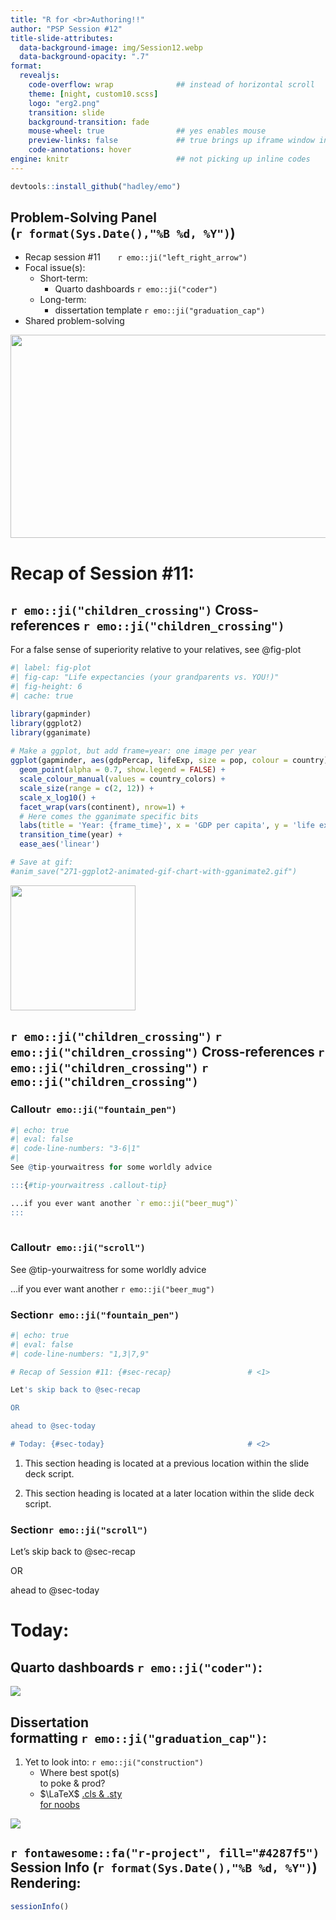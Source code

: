 ```yaml
---
title: "R for <br>Authoring!!" 
author: "PSP Session #12"
title-slide-attributes: 
  data-background-image: img/Session12.webp
  data-background-opacity: ".7"
format:
  revealjs:
    code-overflow: wrap              ## instead of horizontal scroll
    theme: [night, custom10.scss]
    logo: "erg2.png"
    transition: slide
    background-transition: fade
    mouse-wheel: true                ## yes enables mouse
    preview-links: false             ## true brings up iframe window instead of "site"
    code-annotations: hover 
engine: knitr                        ## not picking up inline codes
---
```


```r
devtools::install_github("hadley/emo")
```

## Problem-Solving Panel <br>(`r format(Sys.Date(),"%B %d, %Y")`)

::: {layout="[80,20]"}
::: first-column
-   Recap session #11&nbsp;&nbsp;&nbsp;&nbsp;&nbsp;&nbsp;&nbsp;`r emo::ji("left_right_arrow")`
-   Focal issue(s):
    -   Short-term:
        - Quarto dashboards `r emo::ji("coder")`
    -   Long-term:
        -   dissertation template `r emo::ji("graduation_cap")`
-   Shared problem-solving
:::

::: second-column
:::
:::

![](img/title11.JPG){.absolute top="170" right="-100" width="550" height="325"}

# Recap of Session #11: {#sec-recap}

## `r emo::ji("children_crossing")` Cross-references `r emo::ji("children_crossing")` {.center}

:::: {layout="[10,90]"}

::: numerouno

For a false sense of superiority relative to your relatives, see @fig-plot
:::

::: dos

```r
#| label: fig-plot
#| fig-cap: "Life expectancies (your grandparents vs. YOU!)"
#| fig-height: 6
#| cache: true

library(gapminder)
library(ggplot2)
library(gganimate)
 
# Make a ggplot, but add frame=year: one image per year
ggplot(gapminder, aes(gdpPercap, lifeExp, size = pop, colour = country)) +
  geom_point(alpha = 0.7, show.legend = FALSE) +
  scale_colour_manual(values = country_colors) +
  scale_size(range = c(2, 12)) +
  scale_x_log10() +
  facet_wrap(vars(continent), nrow=1) +
  # Here comes the gganimate specific bits
  labs(title = 'Year: {frame_time}', x = 'GDP per capita', y = 'life expectancy') +
  transition_time(year) +
  ease_aes('linear')

# Save at gif:
#anim_save("271-ggplot2-animated-gif-chart-with-gganimate2.gif")
```
:::
::::

![](https://conwaykitchen.com/cdn/shop/files/2207-LSTK.png?v=1689889598){.absolute bottom="40" left="-150" height="200" width="200"}

## `r emo::ji("children_crossing")` `r emo::ji("children_crossing")` Cross-references `r emo::ji("children_crossing")` `r emo::ji("children_crossing")` 

::: panel-tabset

### Callout`r emo::ji("fountain_pen")`

```r
#| echo: true
#| eval: false
#| code-line-numbers: "3-6|1"
#| 
See @tip-yourwaitress for some worldly advice

:::{#tip-yourwaitress .callout-tip}

...if you ever want another `r emo::ji("beer_mug")`
:::
    
```

### Callout`r emo::ji("scroll")` 

See @tip-yourwaitress for some worldly advice

:::{#tip-yourwaitress .callout-tip}

...if you ever want another `r emo::ji("beer_mug")`
:::

### Section`r emo::ji("fountain_pen")`

```r
#| echo: true
#| eval: false
#| code-line-numbers: "1,3|7,9"

# Recap of Session #11: {#sec-recap}                 # <1>

Let's skip back to @sec-recap

OR

ahead to @sec-today

# Today: {#sec-today}                                # <2>

```

1. This section heading is located at a previous location within the slide deck script. 

2. This section heading is located at a later location within the slide deck script.

### Section`r emo::ji("scroll")`

Let's skip back to @sec-recap

OR

ahead to @sec-today

:::

# Today: {#sec-today}

## Quarto dashboards `r emo::ji("coder")`:

[![](img/dash1.JPG)](https://jjallaire.github.io/gapminder-dashboard/)

## Dissertation <br>formatting `r emo::ji("graduation_cap")`:

1. Yet to look into: `r emo::ji("construction")`
    + Where best spot(s) <br>to poke & prod?
    + $\LaTeX$ [.cls & .sty <br>for noobs](https://latex-ninja.com/2020/03/25/your-first-time-tweaking-a-cls-file-on-the-example-of-creating-switchable-colour-themes/)
    
![](https://workexposed.files.wordpress.com/2009/09/far_side002.jpg){.absolute right="-30" bottom="0"}

## `r fontawesome::fa("r-project", fill="#4287f5")` Session Info (`r format(Sys.Date(),"%B %d, %Y")`) Rendering:

```r
sessionInfo()
```